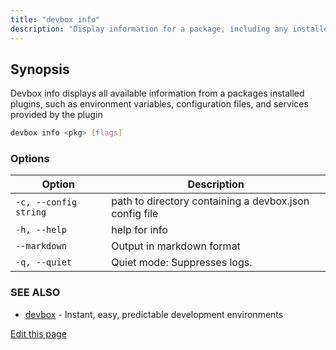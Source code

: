 ```yaml
---
title: "devbox info"
description: "Display information for a package, including any installed plugins"
---
```


## Synopsis[​](#synopsis "Direct link to Synopsis")

Devbox info displays all available information from a packages installed plugins, such as
environment variables, configuration files, and services provided by the plugin

```bash
devbox info <pkg> [flags]
```

### Options[​](#options "Direct link to Options")

| Option                | Description                                            |
| --------------------- | ------------------------------------------------------ |
| `-c, --config string` | path to directory containing a devbox.json config file |
| `-h, --help`          | help for info                                          |
| `--markdown`          | Output in markdown format                              |
| `-q, --quiet`         | Quiet mode: Suppresses logs.                           |

### SEE ALSO[​](#see-also "Direct link to SEE ALSO")

- [devbox](/docs/devbox/cli_reference/devbox/) - Instant, easy, predictable development environments

[Edit this page](https://github.com/jetify-com/devbox/tree/main/docs/app/docs/cli_reference/devbox_info.md)
